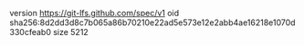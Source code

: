 version https://git-lfs.github.com/spec/v1
oid sha256:8d2dd3d8c7b065a86b70210e22ad5e573e12e2abb4ae16218e1070d330cfeab0
size 5212
